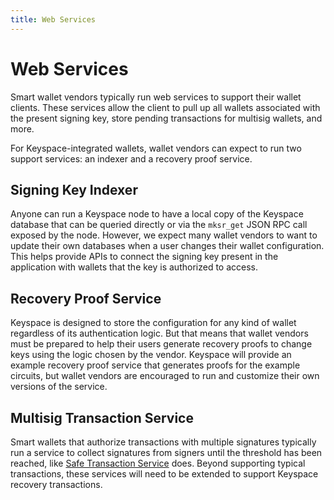 ```yaml
---
title: Web Services
---
```


# Web Services

Smart wallet vendors typically run web services to support their wallet clients. These services allow the client to pull up all wallets associated with the present signing key, store pending transactions for multisig wallets, and more.

For Keyspace-integrated wallets, wallet vendors can expect to run two support services: an indexer and a recovery proof service.

## Signing Key Indexer

Anyone can run a Keyspace node to have a local copy of the Keyspace database that can be queried directly or via the `mksr_get` JSON RPC call exposed by the node. However, we expect many wallet vendors to want to update their own databases when a user changes their wallet configuration. This helps provide APIs to connect the signing key present in the application with wallets that the key is authorized to access.

## Recovery Proof Service

Keyspace is designed to store the configuration for any kind of wallet regardless of its authentication logic. But that means that wallet vendors must be prepared to help their users generate recovery proofs to change keys using the logic chosen by the vendor. Keyspace will provide an example recovery proof service that generates proofs for the example circuits, but wallet vendors are encouraged to run and customize their own versions of the service.

## Multisig Transaction Service

Smart wallets that authorize transactions with multiple signatures typically run a service to collect signatures from signers until the threshold has been reached, like [Safe Transaction Service](https://docs.safe.global/core-api/api-safe-transaction-service) does. Beyond supporting typical transactions, these services will need to be extended to support Keyspace recovery transactions.
